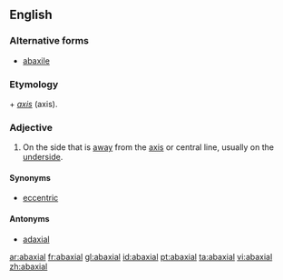==English==

===Alternative forms===
* [[abaxile]]

===Etymology===
{{etyl|la}} {{term|ab||away from|lang=la}} + ''[[axis]]'' (axis).

===Adjective===
{{en-adj|-}}

# {{botany}} On the side that is [[away]] from the [[axis]] or central line, usually on the [[underside]].

====Synonyms====
* [[eccentric]]

====Antonyms====
* [[adaxial]]

[[ar:abaxial]]
[[fr:abaxial]]
[[gl:abaxial]]
[[id:abaxial]]
[[pt:abaxial]]
[[ta:abaxial]]
[[vi:abaxial]]
[[zh:abaxial]]